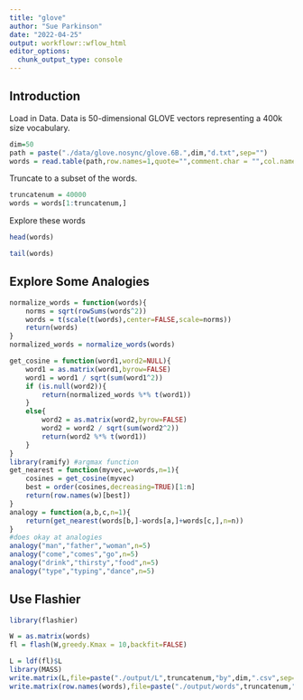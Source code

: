 ```yaml
---
title: "glove"
author: "Sue Parkinson"
date: "2022-04-25"
output: workflowr::wflow_html
editor_options:
  chunk_output_type: console
---
```


## Introduction

Load in Data. Data is 50-dimensional GLOVE vectors representing a 400k size vocabulary.

```r
dim=50
path = paste("./data/glove.nosync/glove.6B.",dim,"d.txt",sep="")
words = read.table(path,row.names=1,quote="",comment.char = "",col.names=c("word",1:dim),header=FALSE)
```

Truncate to a subset of the words.

```r
truncatenum = 40000
words = words[1:truncatenum,]
```

Explore these words

```r
head(words)
```

```r
tail(words)
```

## Explore Some Analogies

```r
normalize_words = function(words){
    norms = sqrt(rowSums(words^2))
    words = t(scale(t(words),center=FALSE,scale=norms))
    return(words)
}
normalized_words = normalize_words(words)
```


```r
get_cosine = function(word1,word2=NULL){
    word1 = as.matrix(word1,byrow=FALSE)
    word1 = word1 / sqrt(sum(word1^2))
    if (is.null(word2)){
        return(normalized_words %*% t(word1))
    }
    else{
        word2 = as.matrix(word2,byrow=FALSE)
        word2 = word2 / sqrt(sum(word2^2))
        return(word2 %*% t(word1))
    }
}
library(ramify) #argmax function
get_nearest = function(myvec,w=words,n=1){
    cosines = get_cosine(myvec)
    best = order(cosines,decreasing=TRUE)[1:n]
    return(row.names(w)[best])
}
analogy = function(a,b,c,n=1){
    return(get_nearest(words[b,]-words[a,]+words[c,],n=n))
}
#does okay at analogies
analogy("man","father","woman",n=5)
analogy("come","comes","go",n=5)
analogy("drink","thirsty","food",n=5)
analogy("type","typing","dance",n=5)
```


## Use Flashier

```r
library(flashier)
```

```r
W = as.matrix(words)
fl = flash(W,greedy.Kmax = 10,backfit=FALSE)
```

```r
L = ldf(fl)$L
library(MASS)
write.matrix(L,file=paste("./output/L",truncatenum,"by",dim,".csv",sep=""))
write.matrix(row.names(words),file=paste("./output/words",truncatenum,"by",dim,".csv",sep=""))
```

